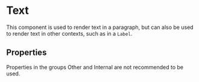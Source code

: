 
# Text

This component is used to render text in a paragraph, but can also be used to render text in other contexts, such as in a `Label`.

<Meta of={ComponentStories} />

<Canvas>
  <Story name="API" of={ComponentStories} />
</Canvas>

## Properties

Properties in the groups Other and Internal are not recommended to be used.

<Controls of={ComponentStories.API} />
